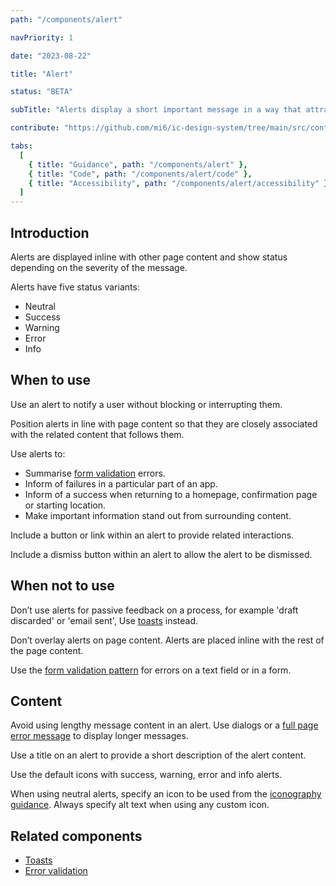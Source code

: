```yaml
---
path: "/components/alert"

navPriority: 1

date: "2023-08-22"

title: "Alert"

status: "BETA"

subTitle: "Alerts display a short important message in a way that attracts attention without interrupting the current task."

contribute: "https://github.com/mi6/ic-design-system/tree/main/src/content/structured/components/alert"

tabs:
  [
    { title: "Guidance", path: "/components/alert" },
    { title: "Code", path: "/components/alert/code" },
    { title: "Accessibility", path: "/components/alert/accessibility" },
  ]
---
```



## Introduction

Alerts are displayed inline with other page content and show status depending on the severity of the message.

<ComponentPreview>
  <IcAlert
    heading="Hot drink"
    message="Please be careful, your drink will be hot."
    variant="warning"
  />
</ComponentPreview>

Alerts have five status variants:

- Neutral
- Success
- Warning
- Error
- Info

## When to use

Use an alert to notify a user without blocking or interrupting them.

Position alerts in line with page content so that they are closely associated with the related content that follows them.

<DoDontCaution
  imageSrc={alertFig1}
  imageAlt="An article titled ‘The perfect blend’ displaying a warning alert which reads ‘Take care. This article has yet to be reviewed and so may contain errors’. "
  state="good"
  caption="Use alerts in line with other associated page content. "
/>

Use alerts to:

- Summarise [form validation](/patterns/form-validation) errors.
- Inform of failures in a particular part of an app.
- Inform of a success when returning to a homepage, confirmation page or starting location.
- Make important information stand out from surrounding content.

Include a button or link within an alert to provide related interactions.

Include a dismiss button within an alert to allow the alert to be dismissed.

<DoDontCaution
  imageSrc={alertFig2}
  imageAlt="An article titled ‘The perfect blend’ showing an information alert with an action button that says ‘Post comment’ and a dismiss button. The alert message says ‘This is a brand new post. Show your appreciation by leaving a comment below."
  state="good"
  caption="Include a button or link to provide actions on an alert. Use a dismiss button to allow the alert to be dismissed."
/>

## When not to use

Don’t use alerts for passive feedback on a process, for example 'draft discarded' or 'email sent', Use [toasts](/components/toast) instead.

Don’t overlay alerts on page content. Alerts are placed inline with the rest of the page content.

<DoDontCaution
  imageSrc={alertFig3}
  imageAlt="An article titled ‘The perfect blend’ with an information alert overlaid on top of the page content."
  state="bad"
  caption="Don’t use alerts positioned above/on top of page content."
/>

Use the [form validation pattern](/patterns/form-validation) for errors on a text field or in a form.

<DoDontCaution
  imageSrc={alertFig4}
  imageAlt="A form titled ‘The perfect blend’ that contains 2 skeletons. A success alert shows an error message that says ‘There was an error on this page. Please fix any errors highlighted before continuing.’"
  state="bad"
  caption="Do not use an alert variant that is not related to its message."
/>

## Content

Avoid using lengthy message content in an alert. Use dialogs or a [full page error message](/patterns/form-validation) to display longer messages.

Use a title on an alert to provide a short description of the alert content.

<DoDontCaution
  imageSrc={alertFig5}
  imageAlt="An image of an article titled ‘The perfect blend’ showing an info alert with a lengthy message that takes a lot of room to display among other page content."
  state="caution"
  caption="Avoid using lengthy messages within an alert."
/>

Use the default icons with success, warning, error and info alerts.

When using neutral alerts, specify an icon to be used from the [iconography guidance](/styles/icons). Always specify alt text when using any custom icon.

## Related components

- [Toasts](/components/toast)
- [Error validation](/patterns/form-validation)

